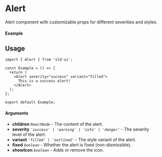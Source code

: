 
<Meta of={Alert} title="Alert" />

# Alert

Alert component with customizable props for different severities and styles.

#### Example

<Canvas of={Alert.Component} />

## Usage

```tsx
import { Alert } from 'sld-ui';

const Example = () => {
  return (
    <Alert severity="success" variant="filled">
      This is a success alert!
    </Alert>
  );
};

export default Example;
```

#### Arguments

- **children** _`ReactNode`_ - The content of the alert.
- **severity** _`'success' | 'warning' | 'info' | 'danger'`_ - The severity
  level of the alert.
- **variant** _`'filled' | 'outlined'`_ - The style variant of the alert.
- **fixed** _`boolean`_ - Whether the alert is fixed (non-dismissible).
- **showIcon** _`boolean`_ - Adds or remove the icon.
